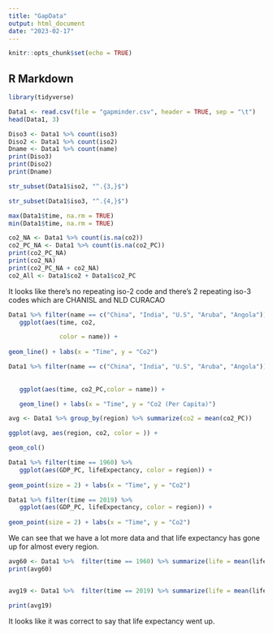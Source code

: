 ```yaml
---
title: "GapData"
output: html_document
date: "2023-02-17"
---
```


```r
knitr::opts_chunk$set(echo = TRUE)
```
## R Markdown
```r
library(tidyverse)
```
```r
Data1 <- read.csv(file = "gapminder.csv", header = TRUE, sep = "\t")
head(Data1, 3)

Diso3 <- Data1 %>% count(iso3)
Diso2 <- Data1 %>% count(iso2)
Dname <- Data1 %>% count(name)
print(Diso3)
print(Diso2)
print(Dname)

str_subset(Data1$iso2, "^.{3,}$")

str_subset(Data1$iso3, "^.{4,}$")

max(Data1$time, na.rm = TRUE)
min(Data1$time, na.rm = TRUE)

co2_NA <- Data1 %>% count(is.na(co2))
co2_PC_NA <- Data1 %>% count(is.na(co2_PC))
print(co2_PC_NA)
print(co2_NA)
print(co2_PC_NA + co2_NA)
co2_All <- Data1$co2 + Data1$co2_PC
```
It looks like there's no repeating iso-2 code and there's 2 repeating iso-3 codes which are CHANISL and NLD CURACAO

```r
Data1 %>% filter(name == c("China", "India", "U.S", "Aruba", "Angola")) %>% 
   ggplot(aes(time, co2,

              color = name)) +
  
geom_line() + labs(x = "Time", y = "Co2")

Data1 %>% filter(name == c("China", "India", "U.S", "Aruba", "Angola")) %>% 
  
  
   ggplot(aes(time, co2_PC,color = name)) +

   geom_line() + labs(x = "Time", y = "Co2 (Per Capita)")

avg <- Data1 %>% group_by(region) %>% summarize(co2 = mean(co2_PC))

ggplot(avg, aes(region, co2, color = )) +

geom_col()

```

```r
Data1 %>% filter(time == 1960) %>% 
   ggplot(aes(GDP_PC, lifeExpectancy, color = region)) +
  
geom_point(size = 2) + labs(x = "Time", y = "Co2")

Data1 %>% filter(time == 2019) %>% 
   ggplot(aes(GDP_PC, lifeExpectancy, color = region)) +
  
geom_point(size = 2) + labs(x = "Time", y = "Co2")
```

We can see that we have a lot more data and that life expectancy has gone up for almost every region.

```r

avg60 <- Data1 %>%  filter(time == 1960) %>% summarize(life = mean(lifeExpectancy, na.rm = TRUE))
print(avg60)


avg19 <- Data1 %>%  filter(time == 2019) %>% summarize(life = mean(lifeExpectancy, na.rm = TRUE))

print(avg19)
```

It looks like it was correct to say that life expectancy went up.


